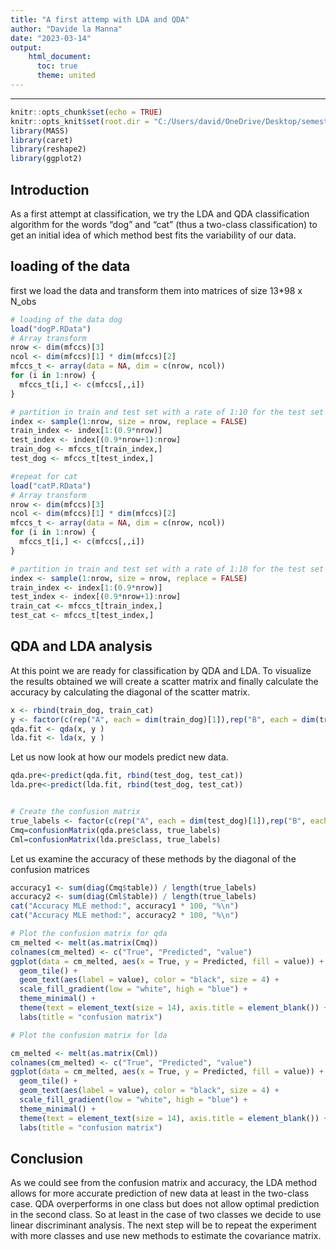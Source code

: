 ```yaml
---
title: "A first attemp with LDA and QDA"
author: "Davide la Manna"
date: "2023-03-14"
output:
    html_document:
      toc: true
      theme: united
---
```

-------------
```r
knitr::opts_chunk$set(echo = TRUE)
knitr::opts_knit$set(root.dir = "C:/Users/david/OneDrive/Desktop/semester project/git/SemesterProject/speech_commands_v0.02.tar/preprocessed data")
library(MASS)
library(caret)
library(reshape2)
library(ggplot2)
```

## Introduction

As a first attempt at classification, we try the LDA and QDA classification algorithm for the words "dog" and "cat" (thus a two-class classification) to get an initial idea of which method best fits the variability of our data.

## loading of the data

first we load the data and transform them into matrices of size 13\*98 x N_obs

```r
# loading of the data dog
load("dogP.RData")
# Array transform
nrow <- dim(mfccs)[3]
ncol <- dim(mfccs)[1] * dim(mfccs)[2]
mfccs_t <- array(data = NA, dim = c(nrow, ncol))
for (i in 1:nrow) {
  mfccs_t[i,] <- c(mfccs[,,i])
}

# partition in train and test set with a rate of 1:10 for the test set
index <- sample(1:nrow, size = nrow, replace = FALSE)
train_index <- index[1:(0.9*nrow)]
test_index <- index[(0.9*nrow+1):nrow]
train_dog <- mfccs_t[train_index,]
test_dog <- mfccs_t[test_index,]

#repeat for cat
load("catP.RData")
# Array transform
nrow <- dim(mfccs)[3]
ncol <- dim(mfccs)[1] * dim(mfccs)[2]
mfccs_t <- array(data = NA, dim = c(nrow, ncol))
for (i in 1:nrow) {
  mfccs_t[i,] <- c(mfccs[,,i])
}

# partition in train and test set with a rate of 1:10 for the test set
index <- sample(1:nrow, size = nrow, replace = FALSE)
train_index <- index[1:(0.9*nrow)]
test_index <- index[(0.9*nrow+1):nrow]
train_cat <- mfccs_t[train_index,]
test_cat <- mfccs_t[test_index,]
```

##  QDA and LDA analysis

At this point we are ready for classification by QDA and LDA. To visualize the results obtained we will create a scatter matrix and finally calculate the accuracy by calculating the diagonal of the scatter matrix.

```r
x <- rbind(train_dog, train_cat)
y <- factor(c(rep("A", each = dim(train_dog)[1]),rep("B", each = dim(train_cat)[1])))
qda.fit <- qda(x, y )
lda.fit <- lda(x, y )
```

Let us now look at how our models predict new data.

```r
qda.pre<-predict(qda.fit, rbind(test_dog, test_cat))
lda.pre<-predict(lda.fit, rbind(test_dog, test_cat))


# Create the confusion matrix
true_labels <- factor(c(rep("A", each = dim(test_dog)[1]),rep("B", each = dim(test_cat)[1])))
Cmq=confusionMatrix(qda.pre$class, true_labels)
Cml=confusionMatrix(lda.pre$class, true_labels)

```

Let us examine the accuracy of these methods by the diagonal of the confusion matrices

```r
accuracy1 <- sum(diag(Cmq$table)) / length(true_labels)
accuracy2 <- sum(diag(Cml$table)) / length(true_labels)
cat("Accuracy MLE method:", accuracy1 * 100, "%\n")
cat("Accuracy MLE method:", accuracy2 * 100, "%\n")
```

```r
# Plot the confusion matrix for qda
cm_melted <- melt(as.matrix(Cmq))
colnames(cm_melted) <- c("True", "Predicted", "value")
ggplot(data = cm_melted, aes(x = True, y = Predicted, fill = value)) +
  geom_tile() +
  geom_text(aes(label = value), color = "black", size = 4) +
  scale_fill_gradient(low = "white", high = "blue") +
  theme_minimal() +
  theme(text = element_text(size = 14), axis.title = element_blank()) +
  labs(title = "confusion matrix")
```

```r
# Plot the confusion matrix for lda

cm_melted <- melt(as.matrix(Cml))
colnames(cm_melted) <- c("True", "Predicted", "value")
ggplot(data = cm_melted, aes(x = True, y = Predicted, fill = value)) +
  geom_tile() +
  geom_text(aes(label = value), color = "black", size = 4) +
  scale_fill_gradient(low = "white", high = "blue") +
  theme_minimal() +
  theme(text = element_text(size = 14), axis.title = element_blank()) +
  labs(title = "confusion matrix")
```

## Conclusion

As we could see from the confusion matrix and accuracy, the LDA method allows for more accurate prediction of new data at least in the two-class case. QDA overperforms in one class but does not allow optimal prediction in the second class. So at least in the case of two classes we decide to use linear discriminant analysis. The next step will be to repeat the experiment with more classes and use new methods to estimate the covariance matrix.
